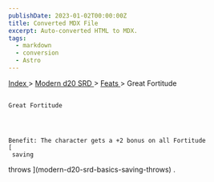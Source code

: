 ```yaml
---
publishDate: 2023-01-02T00:00:00Z
title: Converted MDX File
excerpt: Auto-converted HTML to MDX.
tags:
  - markdown
  - conversion
  - Astro
---
```


[
Index
](-index) >
[
Modern d20 SRD
](modern-d20-srd-index) >
[
Feats
](modern-d20-srd-feats-index) > Great Fortitude

##

    Great Fortitude




    Benefit: The character gets a +2 bonus on all Fortitude
    [
     saving

throws
](modern-d20-srd-basics-saving-throws)
.
